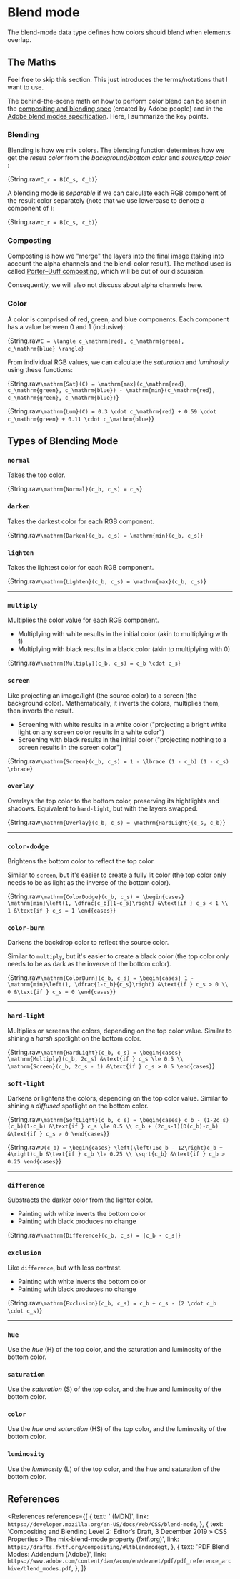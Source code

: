 
<LoadKatex />

# Blend mode

The blend-mode data type defines how colors should blend when elements overlap.

## The Maths

<NoteBox type="info">
  Feel free to skip this section. This just introduces the terms/notations that I want to use.
</NoteBox>

The behind-the-scene math on how to perform color blend can be seen in the [compositing and blending spec](https://drafts.fxtf.org/compositing/#ltblendmodegt) (created by Adobe people) and in the [Adobe blend modes specification](https://www.adobe.com/content/dam/acom/en/devnet/pdf/pdf_reference_archive/blend_modes.pdf). Here, I summarize the key points.

### Blending

Blending is how we mix colors. The blending function <Latex exp="B"/> determines how we get the _result color_ <Latex exp="C_r"/> from the _background/bottom color_ <Latex exp="C_b"/> and _source/top color_ <Latex exp="C_s"/>:

<LatexBox>{String.raw`
  C_r = B(C_s, C_b)
`}</LatexBox>

A blending mode is _separable_ if we can calculate each RGB component of the result color separately (note that we use lowercase <Latex exp="c"/> to denote a component of <Latex exp="C"/>):

<LatexBox>{String.raw`
  c_r = B(c_s, c_b)
`}</LatexBox>

### Composting

Composting is how we "merge" the layers into the final image (taking into account the alpha channels and the blend-color result). The method used is called [Porter–Duff composting](http://ssp.impulsetrain.com/porterduff.html), which will be out of our discussion.

Consequently, we will also not discuss about alpha channels here.

### Color

A color <Latex exp="C"/> is comprised of red, green, and blue components. Each component has a value between 0 and 1 (inclusive):

<LatexBox>{String.raw`
  C = \langle c_\mathrm{red}, c_\mathrm{green}, c_\mathrm{blue} \rangle
`}</LatexBox>

From individual RGB values, we can calculate the _saturation_ and _luminosity_ using these functions:

<LatexBox>{String.raw`
  \mathrm{Sat}(C) = \mathrm{max}(c_\mathrm{red}, c_\mathrm{green}, c_\mathrm{blue}) - \mathrm{min}(c_\mathrm{red}, c_\mathrm{green}, c_\mathrm{blue})
`}</LatexBox>

<LatexBox>{String.raw`
  \mathrm{Lum}(C) = 0.3 \cdot c_\mathrm{red} + 0.59 \cdot c_\mathrm{green} + 0.11 \cdot c_\mathrm{blue}
`}</LatexBox>

## Types of Blending Mode

### `normal`

Takes the top color.

<LatexBox>{String.raw`
  \mathrm{Normal}(c_b, c_s) = c_s
`}</LatexBox>

### `darken`

Takes the darkest color for each RGB component.

<LatexBox>{String.raw`
  \mathrm{Darken}(c_b, c_s) = \mathrm{min}(c_b, c_s)
`}</LatexBox>

### `lighten`

Takes the lightest color for each RGB component.

<LatexBox>{String.raw`
  \mathrm{Lighten}(c_b, c_s) = \mathrm{max}(c_b, c_s)
`}</LatexBox>

---

### `multiply`

Multiplies the color value for each RGB component.

- Multiplying with white results in the initial color (akin to multiplying with 1)
- Multiplying with black results in a black color (akin to multiplying with 0)

<LatexBox>{String.raw`
  \mathrm{Multiply}(c_b, c_s) = c_b \cdot c_s
`}</LatexBox>

### `screen`

Like projecting an image/light (the source color) to a screen (the background color). Mathematically, it inverts the colors, multiplies them, then inverts the result.

- Screening with white results in a white color ("projecting a bright white light on any screen color results in a white color")
- Screening with black results in the initial color ("projecting nothing to a screen results in the screen color")

<LatexBox>{String.raw`
  \mathrm{Screen}(c_b, c_s) = 1 - \lbrace (1 - c_b) (1 - c_s) \rbrace
`}</LatexBox>

### `overlay`

Overlays the top color to the bottom color, preserving its hightlights and shadows. Equivalent to `hard-light`, but with the layers swapped.

<LatexBox>{String.raw`
  \mathrm{Overlay}(c_b, c_s) = \mathrm{HardLight}(c_s, c_b)
`}</LatexBox>

---

### `color-dodge`

Brightens the bottom color to reflect the top color.

Similar to `screen`, but it's easier to create a fully lit color (the top color only needs to be as light as the inverse of the bottom color).

<LatexBox>{String.raw`
  \mathrm{ColorDodge}(c_b, c_s) = \begin{cases}
    \mathrm{min}\left(1, \dfrac{c_b}{1-c_s}\right) &\text{if } c_s < 1 \\
    1 &\text{if } c_s = 1
  \end{cases}
`}</LatexBox>

### `color-burn`

Darkens the backdrop color to reflect the source color.

Similar to `multiply`, but it's easier to create a black color (the top color only needs to be as dark as the inverse of the bottom color).

<LatexBox>{String.raw`
  \mathrm{ColorBurn}(c_b, c_s) = \begin{cases}
    1 - \mathrm{min}\left(1, \dfrac{1-c_b}{c_s}\right) &\text{if } c_s > 0 \\
    0 &\text{if } c_s = 0
  \end{cases}
`}</LatexBox>

---

### `hard-light`

Multiplies or screens the colors, depending on the top color value. Similar to shining a _harsh_ spotlight on the bottom color.

<LatexBox>{String.raw`
  \mathrm{HardLight}(c_b, c_s) = \begin{cases}
    \mathrm{Multiply}(c_b, 2c_s) &\text{if } c_s \le 0.5 \\
    \mathrm{Screen}(c_b, 2c_s - 1) &\text{if } c_s > 0.5
  \end{cases}
`}</LatexBox>

### `soft-light`

Darkens or lightens the colors, depending on the top color value. Similar to shining a _diffused_ spotlight on the bottom color.

<LatexBox>{String.raw`
  \mathrm{SoftLight}(c_b, c_s) = \begin{cases}
    c_b - (1-2c_s)(c_b)(1-c_b) &\text{if } c_s \le 0.5 \\
    c_b + (2c_s-1)(D(c_b)-c_b) &\text{if } c_s > 0
  \end{cases}
`}</LatexBox>

<Latex block>{String.raw`
  D(c_b) = \begin{cases}
    \left(\left(16c_b - 12\right)c_b + 4\right)c_b &\text{if } c_b \le 0.25 \\
    \sqrt{c_b} &\text{if } c_b > 0.25
  \end{cases}
`}</Latex>

---

### `difference`

Substracts the darker color from the lighter color.

- Painting with white inverts the bottom color
- Painting with black produces no change

<LatexBox>{String.raw`
  \mathrm{Difference}(c_b, c_s) = |c_b - c_s|
`}</LatexBox>

### `exclusion`

Like `difference`, but with less contrast.

- Painting with white inverts the bottom color
- Painting with black produces no change

<LatexBox>{String.raw`
  \mathrm{Exclusion}(c_b, c_s) = c_b + c_s - (2 \cdot c_b \cdot c_s)
`}</LatexBox>

---

### `hue`

Use the _hue_ (H) of the top color, and the saturation and luminosity of the bottom color.

### `saturation`

Use the _saturation_ (S) of the top color, and the hue and luminosity of the bottom color.

### `color`

Use the _hue and saturation_ (HS) of the top color, and the luminosity of the bottom color.

### `luminosity`

Use the _luminosity_ (L) of the top color, and the hue and saturation of the bottom color.

## References

<References
  references={[
    {
      text: '<blend-mode> (MDN)',
      link: `https://developer.mozilla.org/en-US/docs/Web/CSS/blend-mode`,
    },
    {
      text:
        'Compositing and Blending Level 2: Editor’s Draft, 3 December 2019 » CSS Properties » The mix-blend-mode property (fxtf.org)',
      link: `https://drafts.fxtf.org/compositing/#ltblendmodegt`,
    },
    {
      text: 'PDF Blend Modes: Addendum (Adobe)',
      link: `https://www.adobe.com/content/dam/acom/en/devnet/pdf/pdf_reference_archive/blend_modes.pdf`,
    },
  ]}
></References>
